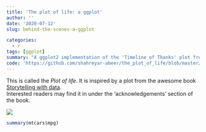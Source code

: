 ```yaml
---
title: 'The plot of life: a ggplot'
author: ''
date: '2020-07-12'
slug: behind-the-scenes-a-ggplot

categories:
  - r
tags: [ggplot]
summary: "A ggplot2 implementation of the 'Timeline of Thanks' plot from the book 'Storytelling with data'."
code: 'https://github.com/shahreyar-abeer/the_plot_of_life/blob/master/codes.R'
---
```


This is called the *Plot of life*.
It is inspired by a plot from the
awesome book <a href = "http://www.storytellingwithdata.com/" class = "a-body" target = "_blank">Storytelling with data</a>.  
Interested readers may find it in under the 'acknowledgements' section of the book.  



![](/blog/2020-07-12-behind-the-scenes-a-ggplot_files/the-plot-of-life.png){ height=850ox}




```r
summary(mtcars$mpg)
```
